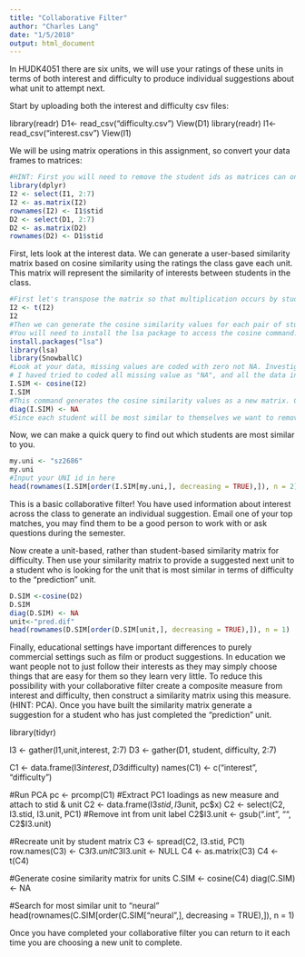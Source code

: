 ```yaml
---
title: "Collaborative Filter"
author: "Charles Lang"
date: "1/5/2018"
output: html_document
---
```



In HUDK4051 there are six units, we will use your ratings of these units in terms of both interest and difficulty to produce individual suggestions about what unit to attempt next.

Start by uploading both the interest and difficulty csv files:

library(readr)
D1<- read_csv("difficulty.csv")
View(D1)
library(readr)
I1<- read_csv("interest.csv")
View(I1)


We will be using matrix operations in this assignment, so convert your data frames to matrices:
```r
#HINT: First you will need to remove the student ids as matrices can only contain one data type. You will then need to rename your row names with the student ids.
library(dplyr) 
I2 <- select(I1, 2:7)
I2 <- as.matrix(I2)
rownames(I2) <- I1$stid
D2 <- select(D1, 2:7)
D2 <- as.matrix(D2)
rownames(D2) <- D1$stid
```

First, lets look at the interest data. We can generate a user-based similarity matrix based on cosine similarity using the ratings the class gave each unit. This matrix will represent the similarity of interests between students in the class.

```r
#First let's transpose the matrix so that multiplication occurs by students rather than units.
I2 <- t(I2)
I2
#Then we can generate the cosine similarity values for each pair of students
#You will need to install the lsa package to access the cosine command.
install.packages("lsa")
library(lsa)
library(SnowballC)
#Look at your data, missing values are coded with zero not NA. Investigate cosine similarity and decide whether your missing values should be coded with zeros or NAs. Explain your choice.
# I haved tried to coded all missing value as "NA", and all the data in I.SIM became NA or 1. So I think all missing values should be coded with zeros.
I.SIM <- cosine(I2)
I.SIM 
#This command generates the cosine similarity values as a new matrix. Click on I.SIM in the Global Environment pane to see what it looks like.
diag(I.SIM) <- NA 
#Since each student will be most similar to themselves we want to remove that information
```

Now, we can make a quick query to find out which students are most similar to you. 
```r
my.uni <- "sz2686" 
my.uni
#Input your UNI id in here
head(rownames(I.SIM[order(I.SIM[my.uni,], decreasing = TRUE),]), n = 2) #This code orders the column of the matrix corresponding to your UNI according to similarity and returns the top two UNI ids for the students who's interests are most similar to yours
```

This is a basic collaborative filter! You have used information about interest across the class to generate an individual suggestion. Email one of your top matches, you may find them to be a good person to work with or ask questions during the semester.

Now create a unit-based, rather than student-based similarity matrix for difficulty. Then use your similarity matrix to provide a suggested next unit to a student who is looking for the unit that is most similar in terms of difficulty to the "prediction" unit. 
```r

D.SIM <-cosine(D2)
D.SIM
diag(D.SIM) <- NA
unit<-"pred.dif"
head(rownames(D.SIM[order(D.SIM[unit,], decreasing = TRUE),]), n = 1) 
```

Finally, educational settings have important differences to purely commercial settings such as film or product suggestions. In education we want people not to just follow their interests as they may simply choose things that are easy for them so they learn very little. To reduce this possibility with your collaborative filter create a composite measure from interest and difficulty, then construct a similarity matrix using this measure. (HINT: PCA). Once you have built the similarity matrix generate a suggestion for a student who has just completed the "prediction" unit.

library(tidyr)

I3 <- gather(I1,unit,interest, 2:7)
D3 <- gather(D1, student, difficulty, 2:7)

C1 <- data.frame(I3$interest, D3$difficulty)
names(C1) <- c("interest", "difficulty")

#Run PCA
pc <- prcomp(C1)
#Extract PC1 loadings as new measure and attach to stid & unit
C2 <- data.frame(I3$stid, I3$unit, pc$x)
C2 <- select(C2, I3.stid, I3.unit, PC1)
#Remove int from unit label
C2$I3.unit <- gsub(".int", "", C2$I3.unit)

#Recreate unit by student matrix
C3 <- spread(C2, I3.stid, PC1)
row.names(C3) <- C3$I3.unit
C3$I3.unit <- NULL
C4 <- as.matrix(C3)
C4 <- t(C4)

#Generate cosine similarity matrix for units
C.SIM <- cosine(C4)
diag(C.SIM) <- NA

#Search for most similar unit to "neural"
head(rownames(C.SIM[order(C.SIM["neural",], decreasing = TRUE),]), n = 1)

Once you have completed your collaborative filter you can return to it each time you are choosing a new unit to complete.




